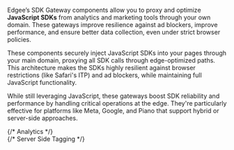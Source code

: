 Edgee’s SDK Gateway components allow you to proxy and optimize **JavaScript SDKs** from analytics and marketing tools through your own domain.
These gateways improve resilience against ad blockers, improve performance, and ensure better data collection, even under strict browser policies.

These components securely inject JavaScript SDKs into your pages through your main domain, proxying all SDK calls through edge-optimized paths. 
This architecture makes the SDKs highly resilient against browser restrictions (like Safari's ITP) and ad blockers, while maintaining full JavaScript functionality. 

While still leveraging JavaScript, these gateways boost SDK reliability and performance by handling critical operations at the edge. 
They're particularly effective for platforms like Meta, Google, and Piano that support hybrid or server-side approaches.


<Columns cols={2}>
  {/* Analytics */}
  <div className="block dark:hidden">
    <Card title="Piano Analytics Gateway" href="/components/sdk-gateway/piano-analytics-gateway" horizontal={true} icon="/images/logos/piano-analytics.svg" />
  </div>
  <div className="hidden dark:block">
    <Card title="Piano Analytics Gateway" href="/components/sdk-gateway/piano-analytics-gateway" horizontal={true} icon="/images/logos/piano-analytics-dark.svg" />
  </div>
  {/* Server Side Tagging */}
  <Card title="Google Tag Gateway" href="/components/sdk-gateway/google-tag-gateway" horizontal={true} icon="/images/logos/gtm.svg" />
  <Card title="Meta Signals Gateway" href="/components/sdk-gateway/meta-signals-gateway" horizontal={true} icon="/images/logos/meta.svg" />
</Columns>